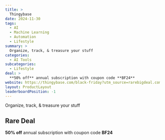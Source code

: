 ```yaml
---
title: >
  Thingybase
date: 2024-11-30
tags:
  - AI
  - Machine Learning
  - Automation
  - Lifestyle
summary: >
  Organize, track, & treasure your stuff
categories:
  - AI Tools
subcategories:
  - Lifestyle
deal: >
  **50% off** annual subscription with coupon code **BF24**
website: https://thingybase.com/black-friday?utm_source=rarebigdeal.com
layout: ProductLayout
leaderboardPosition: -1
---
```

Organize, track, & treasure your stuff

## Rare Deal

**50% off** annual subscription with coupon code **BF24**
